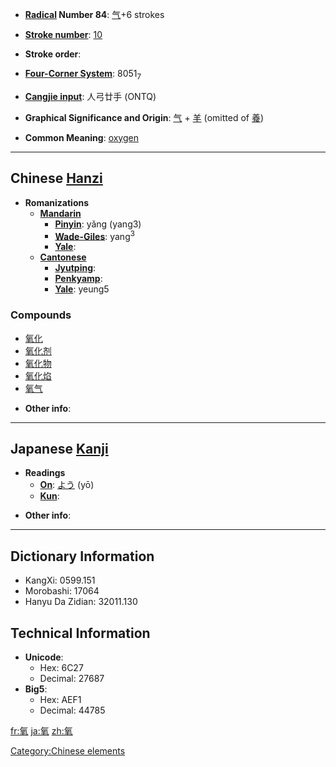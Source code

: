 * '''[[Wiktionary:Chinese radical index| Radical]] Number 84''': [[Wiktionary:Chinese radical index 气|气]]+6 strokes

* '''[[Wiktionary:Chinese total strokes index|Stroke number]]''': [[Wiktionary:Chinese total strokes index 10|10]]

* '''Stroke order''': 

* '''[[Wiktionary:Chinese four corner index|Four-Corner System]]''': 8051<sub>7</sub>

* '''[[Wiktionary:Chinese Cangjie index|Cangjie input]]''': 人弓廿手 (ONTQ)

* '''Graphical Significance and Origin''': [[气]] + [[羊]] (omitted of [[養]])

* '''Common Meaning''': [[oxygen]]

----

== Chinese [[Hanzi]] ==

* '''Romanizations'''
** '''[[Mandarin]]'''
*** '''[[Pinyin]]''': yǎng (yang3)
*** '''[[Wade-Giles]]''': yang<sup>3</sup>
*** '''[[Yale]]''': 
** '''[[Cantonese]]'''
*** '''[[Jyutping]]''':
*** '''[[Penkyamp]]''': 
*** '''[[Yale]]''': yeung5

===Compounds===
*[[氧化]]
*[[氧化剂]]
*[[氧化物]]
*[[氧化焰]]
*[[氧气]]

* '''Other info''': 

[[Category:Chinese elements]]

----

== Japanese [[Kanji]] ==

* '''Readings'''
** '''[[On]]''': [[よう]] (yō)
** '''[[Kun]]''': 

* '''Other info''':  

----

== Dictionary Information ==

* KangXi: 0599.151
* Morobashi: 17064
* Hanyu Da Zidian: 32011.130

== Technical Information ==

* '''Unicode''':
** Hex: 6C27
** Decimal: 27687
* '''Big5''':
** Hex: AEF1
** Decimal: 44785

[[fr:氧]]
[[ja:氧]]
[[zh:氧]]